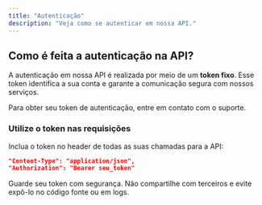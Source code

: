 ```yaml
---
title: "Autenticação"
description: "Veja como se autenticar em nossa API."
---
```


## Como é feita a autenticação na API?

A autenticação em nossa API é realizada por meio de um **token fixo**. Esse token identifica a sua conta e garante a comunicação segura com nossos serviços.

Para obter seu token de autenticação, entre em contato com o suporte.

### Utilize o token nas requisições

Inclua o token no header de todas as suas chamadas para a API:

```json
"Content-Type": "application/json",
"Authorization": "Bearer seu_token"
```

<Warning>
  Guarde seu token com segurança. Não compartilhe com terceiros e evite expô-lo
  no código fonte ou em logs.
</Warning>
